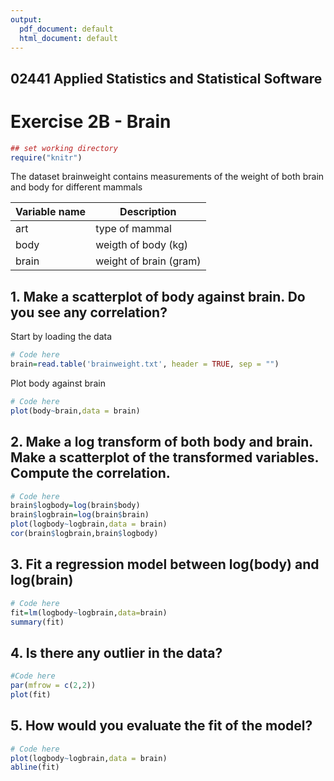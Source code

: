 ---
output:
  pdf_document: default
  html_document: default
---

## 02441 Applied Statistics and Statistical Software 
# Exercise 2B - Brain


```{r "setup", include=FALSE}
## set working directory
require("knitr")
```


The dataset brainweight contains measurements of the weight of both brain and body for different
mammals

Variable name | Description
------------- | -------------
art | type of mammal
body| weigth of body (kg)
brain | weight of brain (gram)


## 1. Make a scatterplot of body against brain. Do you see any correlation?

Start by loading the data

```{r}
# Code here
brain=read.table('brainweight.txt', header = TRUE, sep = "")
```

Plot body against brain
```{r}
# Code here
plot(body~brain,data = brain)
```

## 2. Make a log transform of both body and brain. Make a scatterplot of the transformed variables. Compute the correlation.

```{r}
# Code here
brain$logbody=log(brain$body)
brain$logbrain=log(brain$brain)
plot(logbody~logbrain,data = brain)
cor(brain$logbrain,brain$logbody)
```

## 3. Fit a regression model between log(body) and log(brain)

```{r}
# Code here
fit=lm(logbody~logbrain,data=brain)
summary(fit)
```

## 4. Is there any outlier in the data?  

```{r}
#Code here
par(mfrow = c(2,2))
plot(fit)


```

## 5. How would you evaluate the fit of the model?

```{r}
# Code here
plot(logbody~logbrain,data = brain)
abline(fit)
```

